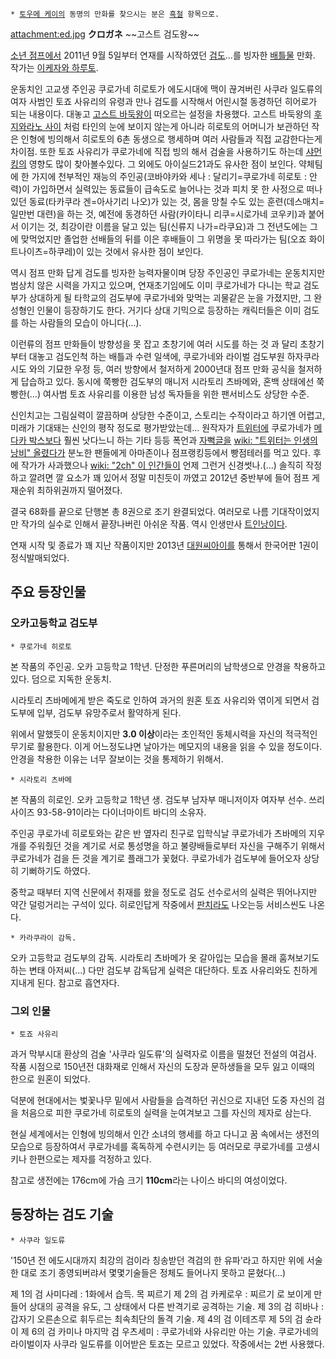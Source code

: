  * [[토우메 케이]]의 동명의 만화를 찾으시는 분은 [[흑철]] 항목으로.

attachment:ed.jpg
'''クロガネ'''
~~고스트 검도왕~~

[[소년 점프]]에서 2011년 9월 5일부터 연재를 시작하였던 [[검도]]...를 빙자한 [[배틀물]] 만화. 작가는 [[이케자와 하루토]].

운동치인 고교생 주인공 쿠로가네 히로토가 에도시대에 맥이 끊겨버린 사쿠라 일도류의 여자 사범인 토죠 사유리의 유령과 만나 검도를 시작해서 어린시절 동경하던 히어로가 되는 내용이다. 대놓고 [[고스트 바둑왕]]이 떠오르는 설정을 차용했다. 고스트 바둑왕의 [[후지와라노 사이]] 처럼 타인의 눈에 보이지 않는게 아니라 히로토의 어머니가 보관하던 작은 인형에 빙의해서 히로토의 6촌 동생으로 행세하며 여러 사람들과 직접 교감한다는게 차이점. 또한 토죠 사유리가 쿠로가네에 직접 빙의 해서 검술을 사용하기도 하는데 [[샤먼킹]]의 영향도 많이 찾아볼수있다. 그 외에도 아이실드21과도 유사한 점이 보인다. 약체팀에 한 가지에 천부적인 재능의 주인공(코바야카와 세나 : 달리기=쿠로가네 히로토 : 안력)이 가입하면서 실력있는 동료들이 급속도로 늘어나는 것과 피치 못 한 사정으로 떠나 있던 동료(타카쿠라 겐=아사기리 나오)가 있는 것, 몸을 망칠 수도 있는 훈련(데스매치=일만번 대련)을 하는 것, 예전에 동경하던 사람(카이타니 리쿠=시로가네 코우키)과 붙어서 이기는 것, 최강이란 이름을 달고 있는 팀(신류지 나가=라쿠요)과 그 전년도에는 그에 맞먹었지만 졸업한 선배들의 뒤를 이은 후배들이 그 위명을 못 따라가는 팀(오죠 화이트나이츠=하쿠레)이 있는 것에서 유사한 점이 보인다.

역시 점프 만화 답게 검도를 빙자한 능력자물이며 당장 주인공인 쿠로가네는 운동치지만 범상치 않은 시력을 가지고 있으며, 연재초기임에도 이미 쿠로가네가 다니는 학교 검도부가 상대하게 될 타학교의 검도부에 쿠로가네와 맞먹는 괴물같은 눈을 가졌지만, 그 완성형인 인물이 등장하기도 한다. 거기다 상대 기믹으로 등장하는 캐릭터들은 이미 검도를 하는 사람들의 모습이 아니다(…).

이런류의 점프 만화들이 방향성을 못 잡고 초창기에 여러 시도를 하는 것 과 달리 초창기 부터 대놓고 검도인척 하는 배틀과 수련 일색에, 쿠로가네와 라이벌 검도부원 하자쿠라 시도 와의 기묘한 우정 등, 여러 방향에서 철저하게 2000년대 점프 만화 공식을 철저하게 답습하고 있다. 동시에 쭉빵한 검도부의 매니저 시라토리 츠바메와, 혼백 상태에선 쭉빵한(…) 여사범 토죠 사유리를 이용한 남성 독자들을 위한 팬서비스도 상당한 수준.

신인치고는 그림실력이 깔끔하며 상당한 수준이고, 스토리는 수작이라고 하기엔 어렵고, 미래가 기대돼는 신인의 평작 정도로 평가받았는데... 원작자가 [[트위터]]에 쿠로가네가 [[메다카 박스]]보다 훨씬 낫다느니 하는 기타 등등 폭언과 [[자뻑]]글을 [[wiki: "트위터는 인생의 낭비" 올렸다가]] 분노한 팬들에게 아마존이나 점프랭킹등에서 빵점테러를 먹고 있다. 후에 작가가 사과했으나 [[wiki: "2ch" 이 인간들]]이 언제 그런거 신경썻나.(...) 솔직히 작정하고 깔려면 깔 요소가 꽤 있어서 정말 미친듯이 까였고 2012년 중반부에 들어 점프 게재순위 최하위권까지 떨어졌다.

결국 68화를 끝으로 단행본 총 8권으로 조기 완결되었다. 여러모로 나름 기대작이었지만 작가의 실수로 인해서 끝장나버린 아쉬운 작품. 역시 인생만사 [[트인낭]]이다.

연재 시작 및 종료가 꽤 지난 작품이지만 2013년 [[대원씨아이]]를 통해서 한국어판 1권이 정식발매되었다.

== 주요 등장인물 ==
=== 오카고등학교 검도부 ===

 * 쿠로가네 히로토
본 작품의 주인공. 오카 고등학교 1학년. 단정한 푸른머리의 남학생으로 안경을 착용하고 있다. 덤으로 지독한 운동치.

시라토리 츠바메에게 받은 죽도로 인하여 과거의 원혼 토죠 사유리와 엮이게 되면서 검도부에 입부, 검도부 유망주로서 활약하게 된다.

위에서 말했듯이 운동치이지만 '''3.0 이상'''이라는 초인적인 동체시력을 자신의 적극적인 무기로 활용한다. 이게 어느정도냐면 날아가는 메모지의 내용을 읽을 수 있을 정도이다. 안경을 착용한 이유는 너무 잘보이는 것을 통제하기 위해서.


 * 시라토리 츠바메
본 작품의 히로인. 오카 고등학교 1학년 생. 검도부 남자부 매니저이자 여자부 선수. 쓰리 사이즈 93-58-91이라는 다이너마이트 바디의 소유자.

주인공 쿠로가네 히로토와는 같은 반 옆자리 친구로 입학식날 쿠로가네가 츠바메의 지우개를 주워줬던 것을 계기로 서로 통성명을 하고 불량배들로부터 자신을 구해주기 위해서 쿠로가네가 검을 든 것을 계기로 플래그가 꽃혔다. 쿠로가네가 검도부에 들어오자 상당히 기뻐하기도 하였다.

중학교 때부터 지역 신문에서 취재를 왔을 정도로 검도 선수로서의 실력은 뛰어나지만 약간 덜렁거리는 구석이 있다. 히로인답게 작중에서 [[판치라]]도 나오는등 서비스씬도 나온다.

 * 카라쿠라이 감독.
오카 고등학교 검도부의 감독. 시라토리 츠바메가 옷 갈아입는 모습을 몰래 훔쳐보기도 하는 변태 아저씨(...) 다만 검도부 감독답게 실력은 대단하다. 토죠 사유리와도 친하게 지내게 된다. 참고로 흡연자다.

=== 그외 인물 ===

 * 토죠 사유리
과거 막부시대 환상의 검술 '사쿠라 일도류'의 실력자로 이름을 떨쳤던 전설의 여검사. 작품 시점으로 150년전 대화재로 인해서 자신의 도장과 문하생들을 모두 잃고 이때의 한으로 원혼이 되었다.

덕분에 현대에서는 벛꽃나무 밑에서 사람들을 습격하던 귀신으로 지내던 도중 자신의 검을 처음으로 피한 쿠로가네 히로토의 실력을 눈여겨보고 그를 자신의 제자로 삼는다.

현실 세계에서는 인형에 빙의해서 인간 소녀의 행세를 하고 다니고 꿈 속에서는 생전의 모습으로 등장하여서 쿠로가네를 혹독하게 수련시키는 등 여러모로 쿠로가네를 고생시키나 한편으로는 제자를 걱정하고 있다.

참고로 생전에는 176cm에 가슴 크기 '''110cm'''라는 나이스 바디의 여성이었다.
 
== 등장하는 검도 기술 ==

 * 사쿠라 일도류
'150년 전 에도시대까지 최강의 검이라 칭송받던 격검의 한 유파'라고 하지만 위에 서술한 대로 조기 종영되버랴서 몇몇기술들은 정체도 들어나지 못하고 묻혔다(...)
 
제 1의 검 사미다레 : 1화에서 습득. 목 찌르기
제 2의 검 카케로우 : 찌르기 로 보이게 만들어 상대의 공격을 유도, 그 상태에서 다른 반격기로 공격하는 기술.
제 3의 검 히바나 : 갑자기 오른손으로 휘두르는 최속최단의 돌격 기술.
제 4의 검 이테즈루
제 5의 검 슌라이
제 6의 검 카미나
마지막 검 우츠세미 : 쿠로가네와 사유리만 아는 기술. 쿠로가네의 라이벌이자 사쿠라 일도류를 이어받은 토죠는 모르고 있었다. 작중에서는 2번 사용했다.

